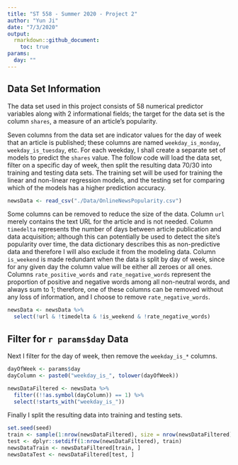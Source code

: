 ```yaml
---
title: "ST 558 - Summer 2020 - Project 2"
author: "Yun Ji"
date: "7/3/2020"
output:
  rmarkdown::github_document:
    toc: true
params:
  day: ""
---
```


## Data Set Information
The data set used in this project consists of 58 numerical predictor variables along with 2 informational fields; the target for the data set is the column `shares`, a measure of an article's popularity.

Seven columns from the data set are indicator values for the day of week that an article is published; these columns are named `weekday_is_monday`, `weekday_is_tuesday`, etc. For each weekday, I shall create a separate set of models to predict the `shares` value. The follow code will load the data set, filter on a specific day of week, then split the resulting data 70/30 into training and testing data sets. The training set will be used for training the linear and non-linear regression models, and the testing set for comparing which of the models has a higher prediction accuracy.

```r
newsData <- read_csv("./Data/OnlineNewsPopularity.csv")
```

Some columns can be removed to reduce the size of the data. Column `url` merely contains the text URL for the article and is not needed. Column `timedelta` represents the number of days between article publication and data acquisition; although this can potentially be used to detect the site's popularity over time, the data dictionary describes this as non-predictive data and therefore I will also exclude it from the modeling data. Column `is_weekend` is made redundant when the data is split by day of week, since for any given day the column value will be either all zeroes or all ones. Columns `rate_positive_words` and `rate_negative_words` represent the proportion of positive and negative words among all non-neutral words, and always sum to 1; therefore, one of these columns can be removed without any loss of information, and I choose to remove `rate_negative_words`.

```r
newsData <- newsData %>%
  select(!url & !timedelta & !is_weekend & !rate_negative_words)
```

## Filter for `r params$day` Data
Next I filter for the day of week, then remove the `weekday_is_*` columns.

```r
dayOfWeek <- params$day
dayColumn <- paste0("weekday_is_", tolower(dayOfWeek))

newsDataFiltered <- newsData %>%
  filter((!!as.symbol(dayColumn)) == 1) %>%
  select(!starts_with("weekday_is_"))
```

Finally I split the resulting data into training and testing sets.

```r
set.seed(seed)
train <- sample(1:nrow(newsDataFiltered), size = nrow(newsDataFiltered)*0.7)
test <- dplyr::setdiff(1:nrow(newsDataFiltered), train)
newsDataTrain <- newsDataFiltered[train, ]
newsDataTest <- newsDataFiltered[test, ]
```

